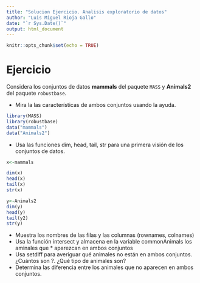 ```yaml
---
title: "Solucion Ejercicio. Analisis exploratorio de datos"
author: "Luis Miguel Rioja Gallo"
date: "`r Sys.Date()`"
output: html_document
---
```


```r
knitr::opts_chunk$set(echo = TRUE)
```

# Ejercicio

Considera los conjuntos de datos **mammals** del paquete `MASS` y **Animals2** del paquete `robustbase`.

* Mira la las características de ambos conjuntos usando la ayuda.

```r
library(MASS)
library(robustbase)
data("mammals")
data("Animals2")
```


* Usa las funciones dim, head, tail, str para una primera visión de los conjuntos de datos.

```r
x<-mammals

dim(x)
head(x)
tail(x)
str(x)

y<-Animals2
dim(y)
head(y)
tail(y2)
str(y)


```


* Muestra los nombres de las filas y las columnas (rownames, colnames)
* Usa la función intersect y almacena en la variable commonAnimals los aminales que * aparezcan en ambos conjuntos
* Usa setdiff para averiguar qué animales no están en ambos conjuntos. ¿Cuántos son ?. ¿Qué tipo de animales son?
* Determina las diferencia entre los animales que no aparecen en ambos conjuntos.

